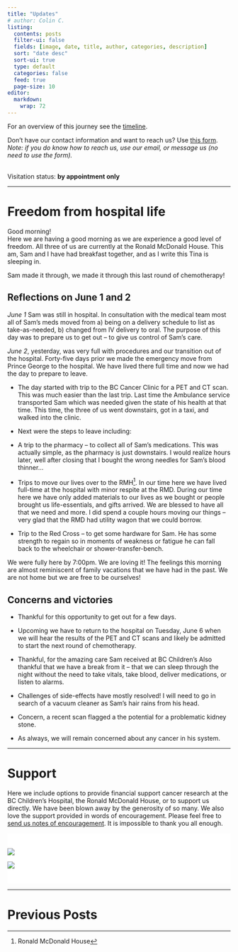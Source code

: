 ```yaml
---
title: "Updates"
# author: Colin C.
listing:
  contents: posts
  filter-ui: false
  fields: [image, date, title, author, categories, description]
  sort: "date desc"
  sort-ui: true
  type: default
  categories: false
  feed: true
  page-size: 10
editor: 
  markdown: 
    wrap: 72
---
```


For an overview of this journey see the [timeline](./timeline.html).

Don't have our contact information and want to reach us? Use [this
form](/contact.html). <br />*Note: if you do know how to reach us, use
our email, or message us (no need to use the form).*

<br/> Visitation status: **by appointment only**

------------------------------------------------------------------------

# Freedom from hospital life

Good morning! \
Here we are having a good morning as we are experience a good level of
freedom. All three of us are currently at the Ronald McDonald House. This
am, Sam and I have had breakfast together, and as I write this Tina is
sleeping in.

Sam made it through, we made it through this last round of chemotherapy!

## Reflections on June 1 and 2

*June 1* Sam was still in hospital. In consultation with the medical
team most all of Sam's meds moved from a) being on a delivery schedule
to list as take-as-needed, b) changed from IV delivery to oral. The
purpose of this day was to prepare us to get out -- to give us control
of Sam's care.

*June 2*, yesterday, was very full with procedures and our transition
out of the hospital. Forty-five days prior we made the emergency move
from Prince George to the hospital. We have lived there full time and
now we had the day to prepare to leave.

-   The day started with trip to the BC Cancer Clinic for a PET and CT
    scan. This was much easier than the last trip. Last time the
    Ambulance service transported Sam which was needed given the state
    of his health at that time. This time, the three of us went
    downstairs, got in a taxi, and walked into the clinic.

-   Next were the steps to leave including:

-   A trip to the pharmacy -- to collect all of Sam's medications. This
    was actually simple, as the pharmacy is just downstairs. I would
    realize hours later, well after closing that I bought the wrong
    needles for Sam's blood thinner...

-   Trips to move our lives over to the RMH[^1]. In our time here we
    have lived full-time at the hospital with minor respite at the RMD.
    During our time here we have only added materials to our lives as we
    bought or people brought us life-essentials, and gifts arrived. We
    are blessed to have all that we need and more. I did spend a couple
    hours moving our things -- very glad that the RMD had utility wagon
    that we could borrow.

-   Trip to the Red Cross -- to get some hardware for Sam. He has some
    strength to regain so in moments of weakness or fatigue he can fall
    back to the wheelchair or shower-transfer-bench.

[^1]: Ronald McDonald House

We were fully here by 7:00pm. We are loving it! The feelings this
morning are almost reminiscent of family vacations that we have had in
the past. We are not home but we are free to be ourselves!

## Concerns and victories

-   Thankful for this opportunity to get out for a few days.

-   Upcoming we have to return to the hospital on Tuesday, June 6 when
    we will hear the results of the PET and CT scans and likely be
    admitted to start the next round of chemotherapy.

-   Thankful, for the amazing care Sam received at BC Children's Also
    thankful that we have a break from it -- that we can sleep through
    the night without the need to take vitals, take blood, deliver
    medications, or listen to alarms.

-   Challenges of side-effects have mostly resolved! I will need to go
    in search of a vacuum cleaner as Sam's hair rains from his head.

-   Concern, a recent scan flagged a the potential for a problematic
    kidney stone.

-   As always, we will remain concerned about any cancer in his system.


------------------------------------------------------------------------

# Support

Here we include options to provide financial support cancer research at
the BC Children's Hospital, the Ronald McDonald House, or to support us
directly. We have been blown away by the generosity of so many. We also
love the support provided in words of encouragement. Please feel free to
[send us notes of encouragement](contact.html). It is impossible to
thank you all enough.

::: {.support-container style="background-color: #fff"}
::: {.support layout-ncol="2" style="background-color: #fff; padding-top:1.4em; padding-right:2em"}
[![](/img/bc-childrens_logo.png)](http://www.bcchildrens.ca/donate)

::: {.gfm-embed data-url="https://www.gofundme.com/f/help-the-chisholm-family-while-sam-battles-cancer/widget/medium"}
```{=html}
<script defer src="https://www.gofundme.com/static/js/embed.js"></script>
```
:::
:::

::: {.support style="background-color: #fff; padding-bottom:1.4em; padding-right:2em; align:center"}
[![](https://samsstory.s3.ca-central-1.amazonaws.com/rmdhbc.png)](https://rmhbc.ca)
:::
:::

------------------------------------------------------------------------

# Previous Posts
